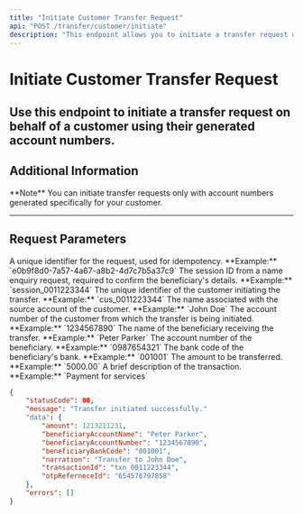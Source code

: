```yaml
---
title: "Initiate Customer Transfer Request"
api: "POST /transfer/customer/initiate"
description: "This endpoint allows you to initiate a transfer request on behalf of your customer."
---
```


# Initiate Customer Transfer Request

Use this endpoint to initiate a transfer request on behalf of a customer using their generated account numbers.
---

## Additional Information

<Info>
  **Note**  
  You can initiate transfer requests only with account numbers generated specifically for your customer.
</Info>

---

## Request Parameters

<ParamField header="requestId" type="string" required>
  A unique identifier for the request, used for idempotency.  
  **Example:** `e0b9f8d0-7a57-4a67-a8b2-4d7c7b5a37c9`
</ParamField>

<ParamField body="nameEnquirySessionId" type="string" required>
  The session ID from a name enquiry request, required to confirm the beneficiary's details.  
  **Example:** `session_0011223344`
</ParamField>

<ParamField body="customerId" type="string" required>
  The unique identifier of the customer initiating the transfer.  
  **Example:** `cus_0011223344`
</ParamField>

<ParamField body="sourceAccountName" type="string" required>
  The name associated with the source account of the customer.  
  **Example:** `John Doe`
</ParamField>

<ParamField body="sourceAccountNumber" type="string" required>
  The account number of the customer from which the transfer is being initiated.  
  **Example:** `1234567890`
</ParamField>

<ParamField body="beneficiaryAccountName" type="string" required>
  The name of the beneficiary receiving the transfer.  
  **Example:** `Peter Parker`
</ParamField>

<ParamField body="beneficiaryAccountNumber" type="string" required>
  The account number of the beneficiary.  
  **Example:** `0987654321`
</ParamField>

<ParamField body="beneficiaryBankCode" type="string" required>
  The bank code of the beneficiary's bank.  
  **Example:** `001001`
</ParamField>

<ParamField body="amount" type="double" required>
  The amount to be transferred.  
  **Example:** `5000.00`
</ParamField>

<ParamField body="narration" type="string" optional>
  A brief description of the transaction.  
  **Example:** `Payment for services`
</ParamField>

<ResponseExample>

```json
{
	"statusCode": 00,
	"message": "Transfer initiated successfully."
	"data": {
		"amount": 1213211231,
		"beneficiaryAccountName": "Peter Parker",
		"beneficiaryAccountNumber": "1234567890",
		"beneficiaryBankCode": "001001",
		"narration": "Transfer to John Doe",
		"transactionId": "txn_0011223344",
		"otpReferneceId": "654578797858"
	},
	"errors": []
}
```

</ResponseExample>
